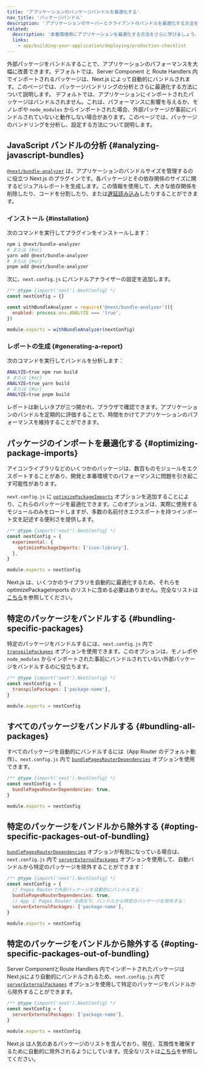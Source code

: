 ```yaml
---
title: 'アプリケーションのパッケージバンドルを最適化する'
nav_title: 'パッケージバンドル'
description: 'アプリケーションのサーバーとクライアントのバンドルを最適化する方法を学びましょう。'
related:
  description: '本番環境用にアプリケーションを最適化する方法をさらに学びましょう。'
  links:
    - app/building-your-application/deploying/production-checklist
---
```


外部パッケージをバンドルすることで、アプリケーションのパフォーマンスを大幅に改善できます。<AppOnly>デフォルトでは、Server Component と Route Handlers 内でインポートされるパッケージは、Next.js によって自動的にバンドルされます。このページでは、パッケージバンドリングの分析とさらに最適化する方法について説明します。</AppOnly> <PagesOnly>デフォルトでは、アプリケーションにインポートされたパッケージはバンドルされません。これは、パフォーマンスに影響を与えるか、モノレポや `node_modules` からインポートされた場合、外部パッケージが事前にバンドルされていないと動作しない場合があります。このページでは、パッケージのバンドリングを分析し、設定する方法について説明します。</PagesOnly>

## JavaScript バンドルの分析 {#analyzing-javascript-bundles}

[`@next/bundle-analyzer`](https://www.npmjs.com/package/@next/bundle-analyzer) は、アプリケーションのバンドルサイズを管理するのに役立つ Next.js のプラグインです。各パッケージとその依存関係のサイズに関するビジュアルレポートを生成します。この情報を使用して、大きな依存関係を削除したり、コードを分割したり、または[遅延読み込み](/docs/app/building-your-application/optimizing/lazy-loading)したりすることができます。

### インストール {#installation}

次のコマンドを実行してプラグインをインストールします：

```bash
npm i @next/bundle-analyzer
# または {#or}
yarn add @next/bundle-analyzer
# または {#or}
pnpm add @next/bundle-analyzer
```

次に、`next.config.js` にバンドルアナライザーの設定を追加します。

```js title="next.config.js"
/** @type {import('next').NextConfig} */
const nextConfig = {}

const withBundleAnalyzer = require('@next/bundle-analyzer')({
  enabled: process.env.ANALYZE === 'true',
})

module.exports = withBundleAnalyzer(nextConfig)
```

### レポートの生成 {#generating-a-report}

次のコマンドを実行してバンドルを分析します：

```bash
ANALYZE=true npm run build
# または {#or}
ANALYZE=true yarn build
# または {#or}
ANALYZE=true pnpm build
```

レポートは新しいタブが三つ開かれ、ブラウザで確認できます。アプリケーションのバンドルを定期的に評価することで、時間をかけてアプリケーションのパフォーマンスを維持することができます。

## パッケージのインポートを最適化する {#optimizing-package-imports}

アイコンライブラリなどのいくつかのパッケージは、数百ものモジュールをエクスポートすることがあり、開発と本番環境でのパフォーマンスに問題を引き起こす可能性があります。

`next.config.js` に [`optimizePackageImports`](/docs/app/api-reference/config/next-config-js/optimizePackageImports) オプションを追加することにより、これらのパッケージを最適化できます。このオプションは、実際に使用するモジュールのみをロードしますが、多数の名前付きエクスポートを持つインポート文を記述する便利さを提供します。

```js title="next.config.js"
/** @type {import('next').NextConfig} */
const nextConfig = {
  experimental: {
    optimizePackageImports: ['icon-library'],
  },
}

module.exports = nextConfig
```

Next.js は、いくつかのライブラリを自動的に最適化するため、それらを optimizePackageImports のリストに含める必要はありません。完全なリストは[こちら](https://nextjs.org/docs/app/api-reference/config/next-config-js/optimizePackageImports)を参照してください。

<PagesOnly>

## 特定のパッケージをバンドルする {#bundling-specific-packages}

特定のパッケージをバンドルするには、`next.config.js` 内で [`transpilePackages`](/docs/app/api-reference/config/next-config-js/transpilePackages) オプションを使用できます。このオプションは、モノレポや `node_modules` からインポートされた事前にバンドルされていない外部パッケージをバンドルするのに役立ちます。

```js title="next.config.js"
/** @type {import('next').NextConfig} */
const nextConfig = {
  transpilePackages: ['package-name'],
}

module.exports = nextConfig
```

## すべてのパッケージをバンドルする {#bundling-all-packages}

すべてのパッケージを自動的にバンドルするには（App Router のデフォルト動作）、`next.config.js` 内で [`bundlePagesRouterDependencies`](https://nextjs.org/docs/canary/pages/api-reference/config/next-config-js/bundlePagesRouterDependencies) オプションを使用できます。

```js title="next.config.js"
/** @type {import('next').NextConfig} */
const nextConfig = {
  bundlePagesRouterDependencies: true,
}

module.exports = nextConfig
```

## 特定のパッケージをバンドルから除外する {#opting-specific-packages-out-of-bundling}

[`bundlePagesRouterDependencies`](https://nextjs.org/docs/canary/pages/api-reference/config/next-config-js/bundlePagesRouterDependencies) オプションが有効になっている場合は、`next.config.js` 内で [`serverExternalPackages`](https://nextjs.org/docs/canary/pages/api-reference/config/next-config-js/serverExternalPackages) オプションを使用して、自動バンドルから特定のパッケージを除外することができます：

```js title="next.config.js"
/** @type {import('next').NextConfig} */
const nextConfig = {
  // Pages Routerで外部パッケージを自動的にバンドルする：
  bundlePagesRouterDependencies: true,
  // App と Pages Router の両方で、バンドルから特定のパッケージを除外する：
  serverExternalPackages: ['package-name'],
}

module.exports = nextConfig
```

</PagesOnly>

<AppOnly>

## 特定のパッケージをバンドルから除外する {#opting-specific-packages-out-of-bundling}

Server ComponentとRoute Handlers 内でインポートされたパッケージはNext.jsにより自動的にバンドルされるため、`next.config.js` 内で [`serverExternalPackages`](/docs/app/api-reference/config/next-config-js/serverExternalPackages) オプションを使用して特定のパッケージをバンドルから除外することができます。

```js title="next.config.js"
/** @type {import('next').NextConfig} */
const nextConfig = {
  serverExternalPackages: ['package-name'],
}

module.exports = nextConfig
```

Next.js は人気のあるパッケージのリストを含んでおり、現在、互換性を確保するために自動的に除外されるようにしています。完全なリストは[こちら](/docs/app/api-reference/config/next-config-js/serverExternalPackages)を参照してください。

</AppOnly>
